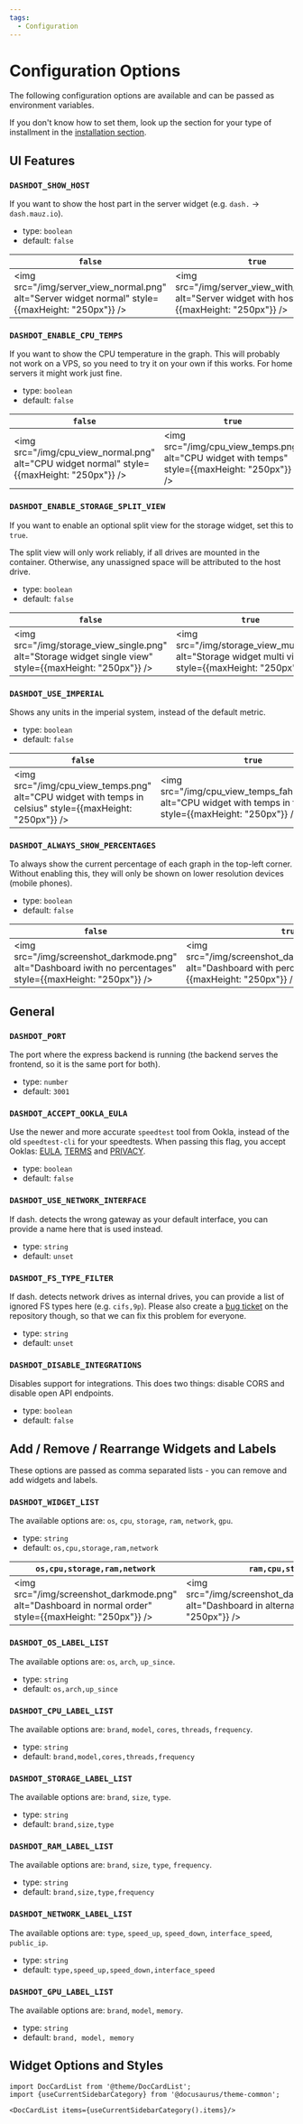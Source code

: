 ```yaml
---
tags:
  - Configuration
---
```


# Configuration Options

The following configuration options are available and can be passed as environment variables.

If you don't know how to set them, look up the section for your type of installment
in the [installation section](/docs/install).

## UI Features

### `DASHDOT_SHOW_HOST`

If you want to show the host part in the server widget (e.g. `dash.` -> `dash.mauz.io`).

- type: `boolean`
- default: `false`

| `false`                                                                                           | `true`                                                                                                  |
| ------------------------------------------------------------------------------------------------- | ------------------------------------------------------------------------------------------------------- |
| <img src="/img/server_view_normal.png" alt="Server widget normal" style={{maxHeight: "250px"}} /> | <img src="/img/server_view_with_host.png" alt="Server widget with host" style={{maxHeight: "250px"}} /> |

### `DASHDOT_ENABLE_CPU_TEMPS`

If you want to show the CPU temperature in the graph. This will probably not work on a VPS, so you need to try it on your own if this works. For home servers it might work just fine.

- type: `boolean`
- default: `false`

| `false`                                                                                     | `true`                                                                                         |
| ------------------------------------------------------------------------------------------- | ---------------------------------------------------------------------------------------------- |
| <img src="/img/cpu_view_normal.png" alt="CPU widget normal" style={{maxHeight: "250px"}} /> | <img src="/img/cpu_view_temps.png" alt="CPU widget with temps" style={{maxHeight: "250px"}} /> |

### `DASHDOT_ENABLE_STORAGE_SPLIT_VIEW`

If you want to enable an optional split view for the storage widget, set this to `true`.

The split view will only work reliably, if all drives are mounted in the container.
Otherwise, any unassigned space will be attributed to the host drive.

- type: `boolean`
- default: `false`

| `false`                                                                                                  | `true`                                                                                                 |
| -------------------------------------------------------------------------------------------------------- | ------------------------------------------------------------------------------------------------------ |
| <img src="/img/storage_view_single.png" alt="Storage widget single view" style={{maxHeight: "250px"}} /> | <img src="/img/storage_view_multi.png" alt="Storage widget multi view" style={{maxHeight: "250px"}} /> |

### `DASHDOT_USE_IMPERIAL`

Shows any units in the imperial system, instead of the default metric.

- type: `boolean`
- default: `false`

| `false`                                                                                                   | `true`                                                                                                                  |
| --------------------------------------------------------------------------------------------------------- | ----------------------------------------------------------------------------------------------------------------------- |
| <img src="/img/cpu_view_temps.png" alt="CPU widget with temps in celsius" style={{maxHeight: "250px"}} /> | <img src="/img/cpu_view_temps_fahrenheit.png" alt="CPU widget with temps in fahrenheit" style={{maxHeight: "250px"}} /> |

### `DASHDOT_ALWAYS_SHOW_PERCENTAGES`

To always show the current percentage of each graph in the top-left corner. Without enabling this,
they will only be shown on lower resolution devices (mobile phones).

- type: `boolean`
- default: `false`

| `false`                                                                                                      | `true`                                                                                                             |
| ------------------------------------------------------------------------------------------------------------ | ------------------------------------------------------------------------------------------------------------------ |
| <img src="/img/screenshot_darkmode.png" alt="Dashboard iwith no percentages" style={{maxHeight: "250px"}} /> | <img src="/img/screenshot_darkmode_with_perc.png" alt="Dashboard with percentages" style={{maxHeight: "250px"}} /> |

## General

### `DASHDOT_PORT`

The port where the express backend is running (the backend serves the frontend, so it is the same port for both).

- type: `number`
- default: `3001`

### `DASHDOT_ACCEPT_OOKLA_EULA`

Use the newer and more accurate `speedtest` tool from Ookla, instead of the old `speedtest-cli` for your speedtests.
When passing this flag, you accept Ooklas: [EULA](https://www.speedtest.net/about/eula), [TERMS](https://www.speedtest.net/about/terms) and [PRIVACY](https://www.speedtest.net/about/privacy).

- type: `boolean`
- default: `false`

### `DASHDOT_USE_NETWORK_INTERFACE`

If dash. detects the wrong gateway as your default interface, you can provide a name here that is used instead.

- type: `string`
- default: `unset`

### `DASHDOT_FS_TYPE_FILTER`

If dash. detects network drives as internal drives, you can provide a list of ignored FS types here (e.g. `cifs,9p`).
Please also create a [bug ticket](https://github.com/MauriceNino/dashdot/issues/new/choose) on the
repository though, so that we can fix this problem for everyone.

- type: `string`
- default: `unset`

### `DASHDOT_DISABLE_INTEGRATIONS`

Disables support for integrations. This does two things: disable CORS and disable open API endpoints.

- type: `boolean`
- default: `false`

## Add / Remove / Rearrange Widgets and Labels

These options are passed as comma separated lists - you can remove and add widgets and labels.

### `DASHDOT_WIDGET_LIST`

The available options are: `os`, `cpu`, `storage`, `ram`, `network`, `gpu`.

- type: `string`
- default: `os,cpu,storage,ram,network`

| `os,cpu,storage,ram,network`                                                                            | `ram,cpu,storage,network`                                                                                                  |
| ------------------------------------------------------------------------------------------------------- | -------------------------------------------------------------------------------------------------------------------------- |
| <img src="/img/screenshot_darkmode.png" alt="Dashboard in normal order" style={{maxHeight: "250px"}} /> | <img src="/img/screenshot_darkmode_alternate_order.png" alt="Dashboard in alternate order" style={{maxHeight: "250px"}} /> |

### `DASHDOT_OS_LABEL_LIST`

The available options are: `os`, `arch`, `up_since`.

- type: `string`
- default: `os,arch,up_since`

### `DASHDOT_CPU_LABEL_LIST`

The available options are: `brand`, `model`, `cores`, `threads`, `frequency`.

- type: `string`
- default: `brand,model,cores,threads,frequency`

### `DASHDOT_STORAGE_LABEL_LIST`

The available options are: `brand`, `size`, `type`.

- type: `string`
- default: `brand,size,type`

### `DASHDOT_RAM_LABEL_LIST`

The available options are: `brand`, `size`, `type`, `frequency`.

- type: `string`
- default: `brand,size,type,frequency`

### `DASHDOT_NETWORK_LABEL_LIST`

The available options are: `type`, `speed_up`, `speed_down`, `interface_speed`, `public_ip`.

- type: `string`
- default: `type,speed_up,speed_down,interface_speed`

### `DASHDOT_GPU_LABEL_LIST`

The available options are: `brand`, `model`, `memory`.

- type: `string`
- default: `brand, model, memory`

## Widget Options and Styles

```mdx-code-block
import DocCardList from '@theme/DocCardList';
import {useCurrentSidebarCategory} from '@docusaurus/theme-common';

<DocCardList items={useCurrentSidebarCategory().items}/>
```
